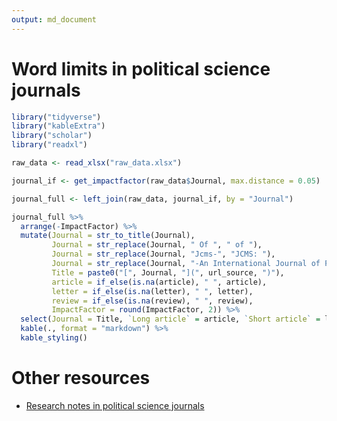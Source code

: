 ```yaml
---
output: md_document
---
```


# Word limits in political science journals

```r
library("tidyverse")
library("kableExtra")
library("scholar")
library("readxl")

raw_data <- read_xlsx("raw_data.xlsx")

journal_if <- get_impactfactor(raw_data$Journal, max.distance = 0.05)

journal_full <- left_join(raw_data, journal_if, by = "Journal")

journal_full %>%
  arrange(-ImpactFactor) %>%
  mutate(Journal = str_to_title(Journal),
         Journal = str_replace(Journal, " Of ", " of "),
         Journal = str_replace(Journal, "Jcms-", "JCMS: "),
         Journal = str_replace(Journal, "-An International Journal of Policy Administration And Institutions", ""),
         Title = paste0("[", Journal, "](", url_source, ")"),
         article = if_else(is.na(article), " ", article),
         letter = if_else(is.na(letter), " ", letter),
         review = if_else(is.na(review), " ", review),
         ImpactFactor = round(ImpactFactor, 2)) %>%
  select(Journal = Title, `Long article` = article, `Short article` = letter, `Review` = review, `Impact factor` = ImpactFactor) %>%
  kable(., format = "markdown") %>% 
  kable_styling()
```

# Other resources

- [Research notes in political science journals](https://resulumit.com/blog/polisci-research-notes/)